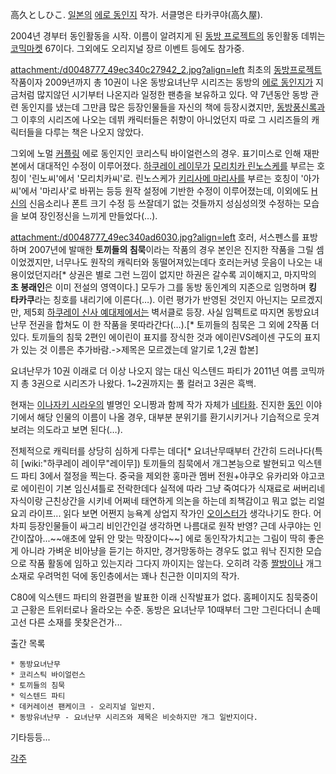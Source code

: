 高久としひこ. [[일본]]의 [[에로 동인지]] 작가. 서클명은 타카쿠야(高久屋).

2004년 경부터 동인활동을 시작. 이름이 알려지게 된 [[동방 프로젝트]]의 동인활동 데뷔는 [[코믹마켓]] 67이다. 그외에도 오리지널 장르 이벤트 등에도 참가중.

attachment:/d0048777_49ec340c27942_2.jpg?align=left 최초의 [[동방프로젝트]] 작품이자 2009년까지 총 10권이 나온 동방요녀난무 시리즈는 동방의 [[에로 동인지]]가 지금처럼 많지않던 시기부터 나온지라 일정한 팬층을 보유하고 있다. 약 7년동안 동방 관련 동인지를 냈는데 그만큼 많은 등장인물들을 자신의 책에 등장시켰지만, [[동방풍신록]]과 그 이후의 시리즈에 나오는 데뷔 캐릭터들은 취향이 아니었던지 따로 그 시리즈들의 캐릭터들을 다루는 책은 나오지 않았다.

그외에 노멀 [[커플링]] 에로 동인지인 코리스틱 바이얼런스의 경우. 표기미스로 인해 재판본에서 대대적인 수정이 이루어졌다. [[하쿠레이 레이무]]가 [[모리치카 린노스케]]를 부르는 호칭이 '린노씨'에서 '모리치카씨'로. 린노스케가 [[키리사메 마리사]]를 부르는 호칭이 '아가씨'에서 '마리사'로 바뀌는 등등 원작 설정에 기반한 수정이 이루어졌는데, 이외에도 [[H신]]의 신음소리나 폰트 크기 수정 등 쓰잘데기 없는 것들까지 성심성의껏 수정하는 모습을 보여 장인정신을 느끼게 만들었다(…).


attachment:/d0048777_49ec340ad6030.jpg?align=left 호러, 서스펜스를 표방하며 2007년에 발매한 '''토끼들의 침묵'''이라는 작품의 경우 본인은 진지한 작품을 그릴 셈이었겠지만, 너무나도 원작의 캐릭터와 동떨어져있는데다 호러는커녕 웃음이 나오는 내용이었던지라[* 상권은 별로 그런 느낌이 없지만 하권은 갈수록 괴이해지고, 마지막의 '''초 봉래인'''은 이미 전설의 영역이다.] 모두가 그를 동방 동인계의 지존으로 임명하며 '''킹 타카쿠'''라는 칭호를 내리기에 이른다(…). 이런 평가가 반영된 것인지 아닌지는 모르겠지만, 제5회 [[하쿠레이 신사 예대제]]에서는 벽서클로 등장. 사실 임펙트로 따지면 동방요녀난무 전권을 합쳐도 이 한 작품을 못따라간다(…).[* 토끼들의 침묵은 그 외에 2작품 더 있다. 토끼들의 침묵 2편인 에이린이 표지를 장식한 것과 에이린VS레이센 구도의 표지가 있는 것 이름은 추가바람.->제목은 모르겠는데 알기로 1,2권 합본]

요녀난무가 10권 이래로 더 이상 나오지 않는 대신 익스텐드 파티가 2011년 여름 코믹까지 총 3권으로 시리즈가 나왔다. 1~2권까지는 풀 컬러고 3권은 흑백.

현재는 [[이나자키 시라우]]의 별명인 오니짱과 함께 작가 자체가 [[네타]]화. 진지한 [[동인]] 이야기에서 해당 인물의 이름이 나올 경우, 대부분 분위기를 환기시키거나 기습적으로 웃겨 보려는 의도라고 보면 된다(…).

전체적으로 캐릭터를 상당히 심하게 다루는 데다[* 요녀난무때부터 간간히 드러나다(특히 [wiki:"하쿠레이 레이무"레이무]) 토끼들의 침묵에서 개그본능으로 발현되고 익스텐드 파티 3에서 절정을 찍는다. 중국을 제외한 홍마관 멤버 전원+야쿠오 유카리와 야고코로 에이린이 기본 임신셔틀로 전락한데다 실적에 따라 그냥 죽여다가 식재료로 써버리네 자식이랑 근친상간을 시키네 어쩌네 태연하게 의논을 하는데 죄책감이고 뭐고 없는 리얼 요괴 라이프... 읽다 보면 어쩐지 능욕계 상업지 작가인 [[오이스터]]가 생각나기도 한다. 어차피 등장인물들이 싸그리 비인간인걸 생각하면 나름대로 원작 반영? 근데 사쿠야는 인간이잖아...~~애초에 앞뒤 안 맞는 막장이다~~] 에로 동인작가치고는 그림이 딱히 좋은 게 아니라 가벼운 비아냥을 듣기는 하지만, 경거망동하는 경우도 없고 워낙 진지한 모습으로 작품 활동에 임하고 있는지라 그다지 까이지는 않는다. 오히려 각종 [[짤방]]이나 개그 소재로 우려먹힌 덕에 동인층에서는 꽤나 친근한 이미지의 작가.

C80에 익스텐드 파티의 완결편을 발표한 이래 신작발표가 없다. 홈페이지도 침묵중이고 근황은 트위터로나 올라오는 수준. 동방은 요녀난무 10때부터 그만 그린다더니 손떼고선 다른 소재를 못찾은건가...


출간 목록

 * 동방요녀난무
 * 코리스틱 바이얼런스
 * 토끼들의 침묵
 * 익스텐드 파티
 * 데커레이션 팬케이크 - 오리지널 일반지. 
 * 동방유녀난무 - 요녀난무 시리즈와 제목은 비슷하지만 개그 일반지이다.

기타등등...


[[각주]]

